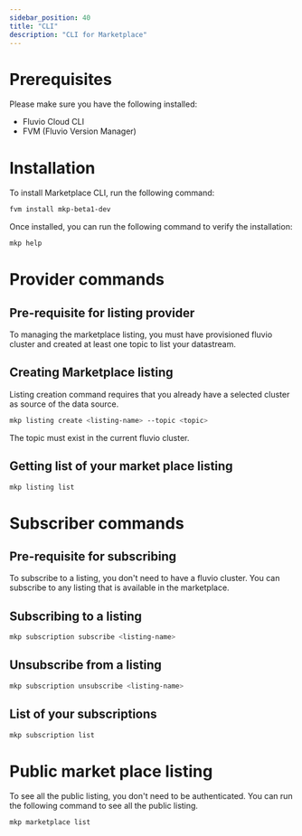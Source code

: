 ```yaml
---
sidebar_position: 40
title: "CLI"
description: "CLI for Marketplace"
---
```



# Prerequisites

Please make sure you have the following installed:
- Fluvio Cloud CLI
- FVM (Fluvio Version Manager)


# Installation

To install Marketplace CLI, run the following command:

```bash
fvm install mkp-beta1-dev
```

Once installed, you can run the following command to verify the installation:

```bash
mkp help
```

# Provider commands

## Pre-requisite for listing provider

To managing the marketplace listing, you must have provisioned fluvio cluster and created at least one topic to list your datastream.

## Creating Marketplace listing

Listing creation command requires that you already have a selected cluster as source of the data source.


```bash
mkp listing create <listing-name> --topic <topic>
```

The topic must exist in the current fluvio cluster.

## Getting list of your market place listing

```bash
mkp listing list

```

# Subscriber commands

## Pre-requisite for subscribing

To subscribe to a listing, you don't need to have a fluvio cluster. You can subscribe to any listing that is available in the marketplace.

## Subscribing to a listing

```bash
mkp subscription subscribe <listing-name>
```

## Unsubscribe from a listing

```bash
mkp subscription unsubscribe <listing-name>
```

## List of your subscriptions

```bash
mkp subscription list
```

# Public market place listing

To see all the public listing, you don't need to be authenticated. You can run the following command to see all the public listing.

```bash
mkp marketplace list
```


